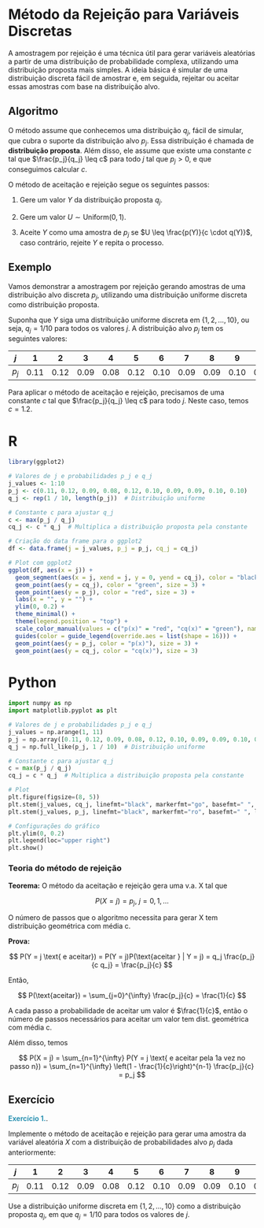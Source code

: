 # Método da Rejeição para Variáveis Discretas

A amostragem por rejeição é uma técnica útil para gerar variáveis aleatórias a partir de uma distribuição de probabilidade complexa, utilizando uma distribuição proposta mais simples. A ideia básica é simular de uma distribuição discreta fácil de amostrar e, em seguida, rejeitar ou aceitar essas amostras com base na distribuição alvo.

## Algoritmo

O método assume que conhecemos uma distribuição $q_j$, fácil de simular, que cubra o suporte da distribuição alvo $p_j$. Essa distribuição é chamada de **distribuição proposta**. Além disso, ele assume que existe uma constante $c$ tal que $\frac{p_j}{q_j} \leq c$ para todo $j$ tal que $p_j > 0$, e que conseguimos calcular $c$.

O método de aceitação e rejeição segue os seguintes passos:

1. Gere um valor $Y$ da distribuição proposta $q_j$.

2. Gere um valor $U \sim \text{Uniform}(0, 1)$.

3. Aceite $Y$ como uma amostra de $p_j$ se $U \leq \frac{p(Y)}{c \cdot q(Y)}$, caso contrário, rejeite $Y$ e repita o processo.

## Exemplo

Vamos demonstrar a amostragem por rejeição gerando amostras de uma distribuição alvo discreta $p_j$, utilizando uma distribuição uniforme discreta como distribuição proposta.

Suponha que $Y$ siga uma distribuição uniforme discreta em $\{1, 2, \dots, 10\}$, ou seja, $q_j = 1/10$ para todos os valores $j$. A distribuição alvo $p_j$ tem os seguintes valores:

| $j$   | 1    | 2    | 3    | 4    | 5    | 6    | 7    | 8    | 9    | 10   |
|-------|------|------|------|------|------|------|------|------|------|------|
| $p_j$ | 0.11 | 0.12 | 0.09 | 0.08 | 0.12 | 0.10 | 0.09 | 0.09 | 0.10 | 0.10 |

Para aplicar o método de aceitação e rejeição, precisamos de uma constante $c$ tal que $\frac{p_j}{q_j} \leq c$ para todo $j$. Neste caso, temos $c = 1.2$.


::: {.panel-tabset group="language"}
# R

```r
library(ggplot2)

# Valores de j e probabilidades p_j e q_j
j_values <- 1:10
p_j <- c(0.11, 0.12, 0.09, 0.08, 0.12, 0.10, 0.09, 0.09, 0.10, 0.10)
q_j <- rep(1 / 10, length(p_j))  # Distribuição uniforme

# Constante c para ajustar q_j
c <- max(p_j / q_j)
cq_j <- c * q_j  # Multiplica a distribuição proposta pela constante

# Criação do data frame para o ggplot2
df <- data.frame(j = j_values, p_j = p_j, cq_j = cq_j)

# Plot com ggplot2
ggplot(df, aes(x = j)) +
  geom_segment(aes(x = j, xend = j, y = 0, yend = cq_j), color = "black") +
  geom_point(aes(y = cq_j), color = "green", size = 3) +
  geom_point(aes(y = p_j), color = "red", size = 3) +
  labs(x = "", y = "") +
  ylim(0, 0.2) +
  theme_minimal() +
  theme(legend.position = "top") +
  scale_color_manual(values = c("p(x)" = "red", "cq(x)" = "green"), name = "") +
  guides(color = guide_legend(override.aes = list(shape = 16))) +
  geom_point(aes(y = p_j, color = "p(x)"), size = 3) +
  geom_point(aes(y = cq_j, color = "cq(x)"), size = 3) 

```
 
# Python

```python
import numpy as np
import matplotlib.pyplot as plt

# Valores de j e probabilidades p_j e q_j
j_values = np.arange(1, 11)
p_j = np.array([0.11, 0.12, 0.09, 0.08, 0.12, 0.10, 0.09, 0.09, 0.10, 0.10])
q_j = np.full_like(p_j, 1 / 10)  # Distribuição uniforme

# Constante c para ajustar q_j
c = max(p_j / q_j)
cq_j = c * q_j  # Multiplica a distribuição proposta pela constante

# Plot
plt.figure(figsize=(8, 5))
plt.stem(j_values, cq_j, linefmt="black", markerfmt="go", basefmt=" ", label="cq(x)")
plt.stem(j_values, p_j, linefmt="black", markerfmt="ro", basefmt=" ", label="p(x)")

# Configurações do gráfico
plt.ylim(0, 0.2)
plt.legend(loc="upper right")
plt.show()

```

:::



### Teoria do método de rejeição

**Teorema:**
O método da aceitação e rejeição gera uma v.a. X tal que

$$
P(X = j) = p_j ,\  j = 0, 1, \dots
$$

O número de passos que o algoritmo necessita para gerar X tem distribuição
geométrica com média c.

**Prova:**

$$
P(Y = j \text{ e aceitar}) = P(Y = j)P(\text{aceitar } | Y = j) = q_j
\frac{p_j}{c q_j} = \frac{p_j}{c}
$$

Então,

$$
P(\text{aceitar}) = \sum_{j=0}^{\infty} \frac{p_j}{c} = \frac{1}{c}
$$

A cada passo a probabilidade de aceitar um valor é $\frac{1}{c}$, então o número de passos necessários para aceitar um valor tem dist. geométrica com média c.

Além disso, temos

$$
P(X = j) = \sum_{n=1}^{\infty} P(Y = j \text{ e aceitar pela 1a vez no passo n}) = \sum_{n=1}^{\infty} \left(1 - \frac{1}{c}\right)^{n-1} \frac{p_j}{c} = p_j
$$

## Exercício

<span style="color:#2C92B2;">**Exercício 1.**</span>. 


Implemente o método de aceitação e rejeição para gerar uma amostra da variável aleatória $X$ com a distribuição de probabilidades alvo $p_j$ dada anteriormente:

| $j$   | 1    | 2    | 3    | 4    | 5    | 6    | 7    | 8    | 9    | 10   |
|-------|------|------|------|------|------|------|------|------|------|------|
| $p_j$ | 0.11 | 0.12 | 0.09 | 0.08 | 0.12 | 0.10 | 0.09 | 0.09 | 0.10 | 0.10 |

Use a distribuição uniforme discreta em $\{1, 2, \dots, 10\}$ como a distribuição proposta $q_j$, em que $q_j = 1/10$ para todos os valores de $j$.


